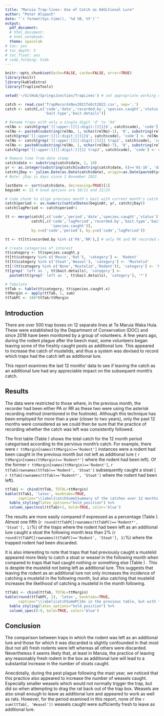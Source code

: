 ```yaml
---
title: "Maruia Trap-lines: Use of Catch as Additional Lure"
author: "Peter Alspach"
date: "`r format(Sys.time(), '%d %B, %Y')`"
output:
  pdf_document:
  # html_document:
  # html_notebook:
  theme: spacelab
# toc: yes
# toc_depth: 5
# toc_float: yes
# code_folding: hide
---
```

  
```r
knitr::opts_chunk$set(echo=FALSE, cache=FALSE, error=TRUE)
library(knitr)
library(kableExtra)
library(TraplineTools)

setwd('~/GitHub/SpringsJunction/TrapLines') # set appropriate working directory
```

```r
catch <- read.csv('TrapRecordsNov2021ToOct2022.csv', sep=',')
catch <- catch[,c('code','date','recorded.by','species.caught','status',
                  'bait.type','bait.details')]

# Rename traps with only a single digit 'd' to '0d'
relNo <- catch[grep('[[:upper:]][[:digit:]]{1}$', catch$code), 'code']
relNo <- paste0(substring(relNo, 1, nchar(relNo)-1), '0', substring(relNo, nchar(relNo)))
catch[grep('[[:upper:]][[:digit:]]{1}$', catch$code), 'code'] <- relNo
relNo <- catch[grep('[[:upper:]][[:digit:]]{1} trap2', catch$code), 'code']
relNo <- paste0(substring(relNo, 1, nchar(relNo)-7), '0', substring(relNo, nchar(relNo)-6))
catch[grep('[[:upper:]][[:digit:]]{1} trap2', catch$code), 'code'] <- relNo

# Remove time from date stamp
catch$date <- substring(catch$date, 1, 10)
yr <- as.integer(substring(catch[substring(catch$date, 6)>='01-16', 'date'][1], 1, 4))
catch$jDay <- julian.Date(as.Date(catch$date), origin=as.Date(paste0(yr-1, '-10-31')))
# Note: jDay is days since 1 November 2021

lastDate <- sort(catch$date, decreasing=TRUE)[1]
beginAt <- 22 # Good options are 10/11 and 22/23
```

```r
# Code chunk to align previous month's bait with current month's catch
catch$period <- as.numeric(setCutDates(beginAt, yr, catch$jDay))
catch$lagPeriod <- catch$period+1

tt <- merge(catch[,c('code','period','date','species.caught','status')],
            catch[,c('code','lagPeriod','recorded.by','bait.type','bait.details',
                     'species.caught')],
            by.x=c('code','period'), by.y=c('code','lagPeriod'))

tt <- tt[tt$recorded.by %in% c('PA','RR'),] # only PA and RR recorded when catch left
```

```r
# Create categories of interest
tt$category <- tt$species.caught.y
tt[tt$category %in% c('Mouse','Rat'), 'category'] <- 'Rodent'
tt[tt$category %in% c('Stoat','Weasel'), 'category'] <- 'Mustelid'
tt[!(tt$category %in% c('None','Mustelid','Rodent')), 'category'] <- 'Other'
tt[grep(' left as ', tt$bait.details), 'category'] <-
  paste0(tt[grep(' left as ', tt$bait.details), 'category'], '*')

# Tabulate
ttTab <- table(tt$category, tt$species.caught.x)
ttMargin <- apply(ttTab, 1, sum)
ttTabPC <- 100*ttTab/ttMargin
```

## Introduction

There are over 500 trap boxes on 12 separate lines at Te Maruia Waka Huia.  These were established by the Department of Conservation (DOC) and since 2018 have been monitored by a group of volunteers. A few years ago, during the rodent plague after the beech mast, some volunteers began leaving some of the freshly caught pests as additional lure.  This appeared to increase the catch of mustelids, and thus a system was devised to record which traps had the catch left as additional lure\footnote{If the catch was used as an additional lure, it was left under the existing lure.  This was recorded in the notebook with an asterisk.  When entering the data into TrapNZ this was noted in the `bait.details' column.}.

This report examines the last 12 months' data to see if leaving the catch as an additional lure had any appreciable impact on the subsequent month's catch.

## Results

The data were restricted to those where, in the previous month, the recorder had been either PA or RR as these two were using the asterisk recording method (mentioned in the footnote).  Although this technique has been employed for more than a year (closer to two years), only the past 12 months were considered as we could then be sure that the practice of recording whether the catch was left was consistently followed.

The first table (Table \ref{catchSumm}) shows the total catch for the 12 month period categorised according to the pervious month's catch.  For example, there were `r ttMargin[names(ttMargin)=='Rodent']` instances were a rodent had been caught in the previous month but not left as additional lure (\textit{cf} `r ttMargin[names(ttMargin)=='Rodent*']` where the rodent had been left).  Of the former `r ttMargin[names(ttMargin)=='Rodent']`, `r ttTab[rownames(ttTab)=='Rodent', 'Stoat']` subsequently caught a stoat (\textit{cf} `r ttTab[rownames(ttTab)=='Rodent*', 'Stoat']` where the rodent had been left).

```r
ttTab1 <- cbind(ttTab, TOTAL=ttMargin)
kable(ttTab1, 'latex', booktabs=TRUE,
      caption="\\label{catchSumm}Summary of the catches over 12 months categorised according to the previous month's catch.  Rodent* indicates that the rodent (usually a rat, but occasionally a mouse) had been left as additional lure.") %>%
  kable_styling(latex_options="hold_position") %>%
  column_spec(ncol(ttTab)+2, bold=TRUE, color='blue')
```

The results are more easily compared if expressed as a percentage (Table \ref{catchSummPC}).  Almost one fifth (`r round(ttTabPC[rownames(ttTabPC)=='Rodent*', 'Stoat'], 1)`\%) of the traps where the rodent had been left as an additional lure caught a stoat the following month \textit{cf} less than 2\% (`r round(ttTabPC[rownames(ttTabPC)=='Rodent', 'Stoat'], 1)`\%) where the trapped rodent had been discarded.

It is also interesting to note that traps that had previously caught a mustelid appeared more likely to catch a stoat or weasel in the following month\footnote{But less likely to catch a rodent.} when compared to traps that had caught nothing or something else (Table \ref{catchSummPC}) .  This is despite the mustelid not being left as additional lure.  This suggests that leaving the rodent as an additional lure not only increases the incidence of catching a mustelid in the following month, but also catching that mustelid increases the likelihood of catching a mustelid in the month following.

```r
ttTab1 <- cbind(ttTab, TOTAL=ttMargin)
kable(round(ttTabPC, 1), 'latex', booktabs=TRUE,
      caption="\\label{catchSummPC}As in the previous table, but with the catch expressed as a percentage of the total catch for each category. Mustelid catches have been highlighted in blue.") %>%
  kable_styling(latex_options="hold_position") %>%
  column_spec(8:9, bold=TRUE, color='blue')
```

## Conclusion

The comparison between traps in which the rodent was left as an additional lure and those for which it was discarded is slightly confounded in that most (but not all) fresh rodents were left whereas all others were discarded.  Nevertheless it seems likely that, at least in Maruia, the practice of leaving any reasonably fresh rodent in the box as additional lure will lead to a substantial increase in the number of stoats caught.

Anecdotally, during the pest plague following the mast year, we noticed that this practice also appeared to increase the number of weasels caught.  Especially smaller weasels which would not normally trigger the trap, but did so when attempting to drag the rat back out of the trap box.  Weasels are also small enough to leave as additional lure and appeared to work as well as rats.  However, for the period examined in this report, none of the `r sum(ttTab[, 'Weasel'])` weasels caught were sufficiently fresh to leave as additional lure.